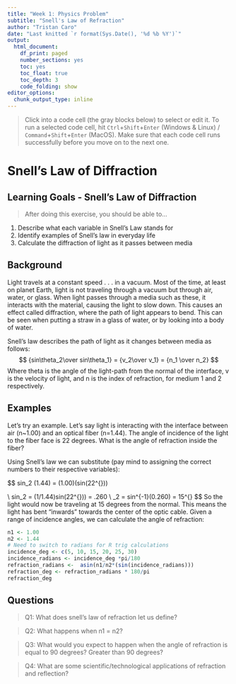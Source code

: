 ```yaml
---
title: "Week 1: Physics Problem"
subtitle: "Snell's Law of Refraction"
author: "Tristan Caro"
date: "Last knitted `r format(Sys.Date(), '%d %b %Y')`"
output:
  html_document: 
    df_print: paged
    number_sections: yes
    toc: yes
    toc_float: true
    toc_depth: 3
    code_folding: show
editor_options:
  chunk_output_type: inline
---
```


> Click into a code cell (the gray blocks below) to select or edit it. To run a selected code cell, hit `Ctrl`+`Shift`+`Enter` (Windows & Linux) / `Command`+`Shift`+`Enter` (MacOS). Make sure that each code cell runs successfully before you move on to the next one.

# Snell's Law of Diffraction
## Learning Goals - Snell's Law of Diffraction
> After doing this exercise, you should be able to...

1. Describe what each variable in Snell's Law stands for
2. Identify examples of Snell's law in everyday life
3. Calculate the diffraction of light as it passes between media

## Background
Light travels at a constant speed . . . in a vacuum. Most of the time, at least on planet Earth, light is not traveling through a vacuum but through air, water, or glass. When light passes through a media such as these, it interacts with the material, causing the light to slow down. This causes an effect called diffraction, where the path of light appears to bend. This can be seen when putting a straw in a glass of water, or by looking into a body of water.

Snell's law describes the path of light as it changes between media as follows:
$$
{sin\theta_2\over sin\theta_1} = {v_2\over v_1} = {n_1 \over n_2}
$$
Where theta is the angle of the light-path from the normal of the interface, v is the velocity of light, and n is the index of refraction, for medium 1 and 2 respectively.

## Examples

Let's try an example. Let's say light is interacting with the interface between air (n~1.00) and an optical fiber (n=1.44). The angle of incidence of the light to the fiber face is 22 degrees. What is the angle of refraction inside the fiber?

Using Snell's law we can substitute (pay mind to assigning the correct numbers to their respective variables):

$$
sin\theta_2 (1.44) = (1.00)(sin(22^{\circ}))

\\
sin\theta_2 = (1/1.44)sin(22^{\circ})) = .260
\\
\theta_2 = sin^{-1}(0.260) = 15^{\circ}
$$
So the light would now be traveling at 15 degrees from the normal. This means the light has bent "inwards" towards the center of the optic cable. Given a range of incidence angles, we can calculate the angle of refraction:

```r
n1 <- 1.00
n2 <- 1.44
# Need to switch to radians for R trig calculations
incidence_deg <- c(5, 10, 15, 20, 25, 30)
incidence_radians <- incidence_deg *pi/180
refraction_radians <-  asin(n1/n2*(sin(incidence_radians)))
refraction_deg <- refraction_radians * 180/pi
refraction_deg
```


## Questions
> Q1: What does snell's law of refraction let us define?

> Q2: What happens when n1 = n2?

> Q3: What would you expect to happen when the angle of refraction is equal to 90 degrees? Greater than 90 degrees?

> Q4: What are some scientific/technological applications of refraction and reflection?


